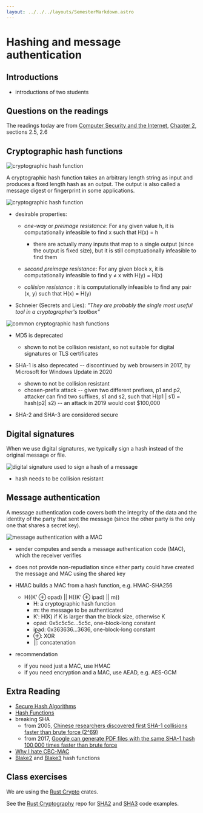 ```yaml
---
layout: ../../../layouts/SemesterMarkdown.astro
---
```


# Hashing and message authentication

## Introductions

- introductions of two students

## Questions on the readings

The readings today are from
[Computer Security and the Internet](https://people.scs.carleton.ca/~paulv/toolsjewels.html),
[Chapter 2](https://people.scs.carleton.ca/~paulv/toolsjewels/TJrev1/ch2-rev1.pdf),
sections 2.5, 2.6

## Cryptographic hash functions

![cryptographic hash function](/images/notes/cryptographic-hash-function.png)

A cryptographic hash function takes an arbitrary length string as input and
produces a fixed length hash as an output. The output is also called a message
digest or fingerprint in some applications.

![cryptographic hash function](/images/security-book/figure-2.10.png)

- desirable properties:

  - _one-way_ or _preimage resistance_: For any given value h, it is
    computationally infeasible to find x such that H(x) = h

    - there are actually many inputs that map to a single output (since the
      output is fixed size), but it is still comptuationally infeasible to find
      them

  - _second preimage resistance_: For any given block x, it is computationally
    infeasible to find y ≠ x with H(y) = H(x)
  - _collision resistance_ : it is computationally infeasible to find any pair
    (x, y) such that H(x) = H(y)

- Schneier (Secrets and Lies): _"They are probably the single most useful tool
  in a cryptographer's toolbox"_

![common cryptographic hash functions](/images/security-book/table-2.1.png)

- MD5 is deprecated

  - shown to not be collision resistant, so not suitable for digital signatures
    or TLS certificates

- SHA-1 is also deprecated -- discontinued by web browsers in 2017, by Microsoft
  for Windows Update in 2020

  - shown to not be collision resistant
  - chosen-prefix attack -- given two different prefixes, p1 and p2, attacker
    can find two suffixes, s1 and s2, such that H(p1 | s1) = hash(p2| s2) -- an
    attack in 2019 would cost $100,000

- SHA-2 and SHA-3 are considered secure

## Digital signatures

When we use digital signatures, we typically sign a hash instead of the original
message or file.

![digital signature used to sign a hash of a message](/images/security-book/figure-2.11.png)

- hash needs to be collision resistant

## Message authentication

A message authentication code covers both the integrity of the data and the
identity of the party that sent the message (since the other party is the only
one that shares a secret key).

![message authentication with a MAC](/images/security-book/figure-2.12.png)

- sender computes and sends a message authentication code (MAC), which the
  receiver verifies
- does not provide non-repudiation since either party could have created the
  message and MAC using the shared key

- HMAC builds a MAC from a hash function, e.g. HMAC-SHA256

  - H((K’ ⊕ opad) || H((K’ ⊕ ipad) || m))
    - H: a cryptographic hash function
    - m: the message to be authenticated
    - K’: H(K) if K is larger than the block size, otherwise K
    - opad: 0x5c5c5c...5c5c, one-block-long constant
    - ipad: 0x363636...3636, one-block-long constant
    - ⊕: XOR
    - ||: concatenation

- recommendation
  - if you need just a MAC, use HMAC
  - if you need encryption and a MAC, use AEAD, e.g. AES-GCM

## Extra Reading

- [Secure Hash Algorithms](https://cryptobook.nakov.com/cryptographic-hash-functions/secure-hash-algorithms)
- [Hash Functions](https://joyofcryptography.com/pdf/chap11.pdf)
- breaking SHA
  - from 2005,
    [Chinese researchers discovered first SHA-1 collisions faster than brute force (2^69)](https://www.schneier.com/blog/archives/2005/02/cryptanalysis_o.html)
  - from 2017,
    [Google can generate PDF files with the same SHA-1 hash 100,000 times faster than brute force](https://security.googleblog.com/2017/02/announcing-first-sha1-collision.html)
- [Why I hate CBC-MAC](https://blog.cryptographyengineering.com/2013/02/15/why-i-hate-cbc-mac/)
- [Blake2](https://www.blake2.net/) and
  [Blake3](https://github.com/BLAKE3-team/BLAKE3) hash functions

## Class exercises

We are using the [Rust Crypto](https://github.com/RustCrypto) crates.

See the [Rust Cryptography](https://github.com/BYU-CS465/rust-cryptography) repo
for [SHA2](https://docs.rs/sha2/latest/sha2/) and
[SHA3](https://docs.rs/sha3/latest/sha3/) code examples.
